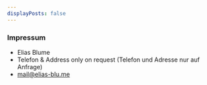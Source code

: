 ```yaml
---
displayPosts: false
---
```


### Impressum
- Elias Blume
- Telefon & Address only on request (Telefon und Adresse nur auf Anfrage)
- [mail@elias-blu.me](mailto:mail@elias-blu.me)


